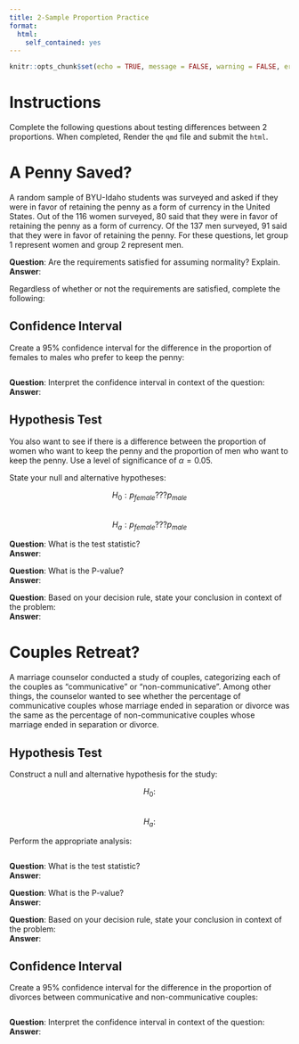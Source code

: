 ```yaml
---
title: 2-Sample Proportion Practice
format:
  html:
    self_contained: yes
---
```

```r
knitr::opts_chunk$set(echo = TRUE, message = FALSE, warning = FALSE, error = TRUE)
```


# Instructions

Complete the following questions about testing differences between 2 proportions.  When completed, Render the `qmd` file and submit the `html`.

# A Penny Saved?

A random sample of BYU-Idaho students was surveyed and asked if they were in favor of retaining the penny as a form of currency in the United States. Out of the 116 women surveyed, 80 said that they were in favor of retaining the penny as a form of currency. Of the 137 men surveyed, 91 said that they were in favor of retaining the penny. For these questions, let group 1 represent women and group 2 represent men. 

__Question__:  Are the requirements satisfied for assuming normality?  Explain.  
__Answer__:  


Regardless of whether or not the requirements are satisfied, complete the following:  

## Confidence Interval

Create a 95\% confidence interval for the difference in the proportion of females to males who prefer to keep the penny:

```r

```

__Question__:  Interpret the confidence interval in context of the question:  
__Answer__:  


## Hypothesis Test

You also want to see if there is a difference between the proportion of women who want to keep the penny and the proportion of men who want to keep the penny. Use a level of significance of $\alpha = 0.05$.

State your null and alternative hypotheses:  

$$H_0: p_{female}???p_{male}$$  
$$H_a: p_{female}???p_{male}$$  

__Question__:  What is the test statistic?  
__Answer__:  


__Question__:  What is the P-value?  
__Answer__:  


__Question__:  Based on your decision rule, state your conclusion in context of the problem:  
__Answer__:  


# Couples Retreat?

A marriage counselor conducted a study of couples, categorizing each of the couples as "communicative" or "non-communicative". Among other things, the counselor wanted to see whether the percentage of communicative couples whose marriage ended in separation or divorce was the same as the percentage of non-communicative couples whose marriage ended in separation or divorce. 

## Hypothesis Test

Construct a null and alternative hypothesis for the study:

$$H_0: $$  
$$H_a: $$  

Perform the appropriate analysis:  

```r

```


__Question__:  What is the test statistic?  
__Answer__:  


__Question__:  What is the P-value?  
__Answer__:  


__Question__:  Based on your decision rule, state your conclusion in context of the problem:  
__Answer__:  


## Confidence Interval

Create a 95\% confidence interval for the difference in the proportion of divorces between communicative and non-communicative couples:

```r

```

__Question__:  Interpret the confidence interval in context of the question:  
__Answer__:  

